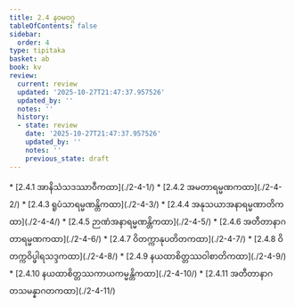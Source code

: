 ```yaml
---
title: 2.4 နဝမဝဂ္ဂ
tableOfContents: false
sidebar:
  order: 4
type: tipitaka
basket: ab
book: kv
review:
  current: review
  updated: '2025-10-27T21:47:37.957526'
  updated_by: ''
  notes: ''
  history:
  - state: review
    date: '2025-10-27T21:47:37.957526'
    updated_by: ''
    notes: ''
    previous_state: draft
---
```



<ReviewStatus review={frontmatter.review} showDetails={true} />

<HypothesisAnnotation frontmatter={frontmatter} />

<DynamicBreadcrumb />



<TableOfContents book="kv" section="2.4">
* [2.4.1 အာနိသံသဒဿာဝီကထာ](./2-4-1/)
* [2.4.2 အမတာရမ္မဏကထာ](./2-4-2/)
* [2.4.3 ရူပံသာရမ္မဏန္တိကထာ](./2-4-3/)
* [2.4.4 အနုသယာအနာရမ္မဏာတိကထာ](./2-4-4/)
* [2.4.5 ဉာဏံအနာရမ္မဏန္တိကထာ](./2-4-5/)
* [2.4.6 အတီတာနာဂတာရမ္မဏကထာ](./2-4-6/)
* [2.4.7 ဝိတက္ကာနုပတိတကထာ](./2-4-7/)
* [2.4.8 ဝိတက္ကဝိပ္ဖါရသဒ္ဒကထာ](./2-4-8/)
* [2.4.9 နယထာစိတ္တဿဝါစာတိကထာ](./2-4-9/)
* [2.4.10 နယထာစိတ္တဿကာယကမ္မန္တိကထာ](./2-4-10/)
* [2.4.11 အတီတာနာဂတသမန္နာဂတကထာ](./2-4-11/)
</TableOfContents>